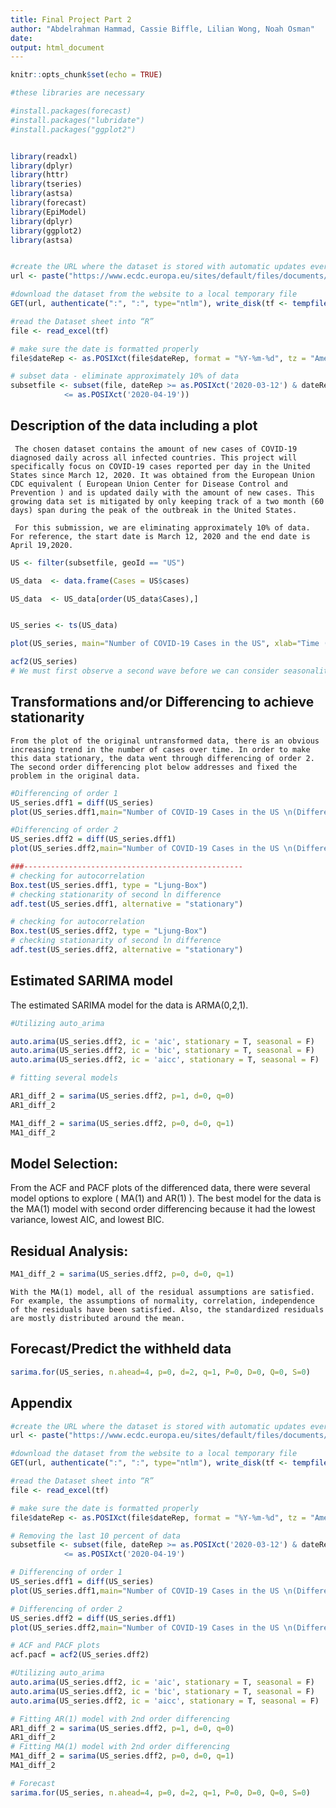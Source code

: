 ---
title: Final Project Part 2
author: "Abdelrahman Hammad, Cassie Biffle, Lilian Wong, Noah Osman"
date: 
output: html_document
---

```{r setup, include=FALSE}
knitr::opts_chunk$set(echo = TRUE)
```

```{r formatting and part a, message = F, echo = F, warning = F, results='hide'}
#these libraries are necessary

#install.packages(forecast)
#install.packages("lubridate")
#install.packages("ggplot2")


library(readxl)
library(dplyr)
library(httr)
library(tseries)
library(astsa)
library(forecast)
library(EpiModel)
library(dplyr)
library(ggplot2)
library(astsa)


#create the URL where the dataset is stored with automatic updates every day
url <- paste("https://www.ecdc.europa.eu/sites/default/files/documents/COVID-19-geographic-disbtribution-worldwide-",format(Sys.time(), "%Y-%m-%d"), ".xlsx", sep = "")

#download the dataset from the website to a local temporary file
GET(url, authenticate(":", ":", type="ntlm"), write_disk(tf <- tempfile(fileext = ".xlsx")))

#read the Dataset sheet into “R”
file <- read_excel(tf)

# make sure the date is formatted properly
file$dateRep <- as.POSIXct(file$dateRep, format = "%Y-%m-%d", tz = "America/New_York")

# subset data - eliminate approximately 10% of data
subsetfile <- subset(file, dateRep >= as.POSIXct('2020-03-12') & dateRep 
            <= as.POSIXct('2020-04-19'))

```

## Description of the data including a plot

	 The chosen dataset contains the amount of new cases of COVID-19 diagnosed daily across all infected countries. This project will specifically focus on COVID-19 cases reported per day in the United States since March 12, 2020. It was obtained from the European Union CDC equivalent ( European Union Center for Disease Control and Prevention ) and is updated daily with the amount of new cases. This growing data set is mitigated by only keeping track of a two month (60 days) span during the peak of the outbreak in the United States. 
	 
	 For this submission, we are eliminating approximately 10% of data. For reference, the start date is March 12, 2020 and the end date is April 19,2020.

```{r Plotting data, echo=FALSE}
US <- filter(subsetfile, geoId == "US")

US_data  <- data.frame(Cases = US$cases)

US_data  <- US_data[order(US_data$Cases),]


US_series <- ts(US_data)

plot(US_series, main="Number of COVID-19 Cases in the US", xlab="Time (Days)", ylab="Number of Cases")
```

```{r part b,message = F, echo = F, warning = F,results='hide',fig.show='hide'}

acf2(US_series)
# We must first observe a second wave before we can consider seasonality calling the acf function we can observe that the model is an AR(1) model 
```

## Transformations and/or Differencing to achieve stationarity

	From the plot of the original untransformed data, there is an obvious increasing trend in the number of cases over time. In order to make this data stationary, the data went through differencing of order 2. The second order differencing plot below addresses and fixed the problem in the original data.

```{r transformation/differencing, message = F, echo = F, warning = F,results='hide',fig.show='hide'}
#Differencing of order 1
US_series.dff1 = diff(US_series)
plot(US_series.dff1,main="Number of COVID-19 Cases in the US \n(Differencing of Order 1)", xlab="Time (Days)", ylab="Number of Cases")
```

```{r differencing 2, echo=F}
#Differencing of order 2
US_series.dff2 = diff(US_series.dff1)
plot(US_series.dff2,main="Number of COVID-19 Cases in the US \n(Differencing of Order 2)", xlab="Time (Days)", ylab="Number of Cases")
```

```{r output for tests, message = F, echo = F, warning = F,results='hide',fig.show='hide'}
###-------------------------------------------------
# checking for autocorrelation
Box.test(US_series.dff1, type = "Ljung-Box")
# checking stationarity of second ln difference 
adf.test(US_series.dff1, alternative = "stationary")

# checking for autocorrelation
Box.test(US_series.dff2, type = "Ljung-Box")
# checking stationarity of second ln difference 
adf.test(US_series.dff2, alternative = "stationary")
```
	
## Estimated SARIMA model

The estimated SARIMA model for the data is ARMA(0,2,1). 

```{r model selection2,  message = F, echo = F, warning = F,results='hide',fig.show='hide'}
#Utilizing auto_arima

auto.arima(US_series.dff2, ic = 'aic', stationary = T, seasonal = F)
auto.arima(US_series.dff2, ic = 'bic', stationary = T, seasonal = F)
auto.arima(US_series.dff2, ic = 'aicc', stationary = T, seasonal = F)

# fitting several models

AR1_diff_2 = sarima(US_series.dff2, p=1, d=0, q=0)
AR1_diff_2

MA1_diff_2 = sarima(US_series.dff2, p=0, d=0, q=1)
MA1_diff_2
```

## Model Selection:

  From the ACF and PACF plots of the differenced data, there were several model options to explore ( MA(1) and AR(1) ). The best model for the data is the MA(1) model with second order differencing because it had the lowest variance, lowest AIC, and lowest BIC. 

## Residual Analysis:

```{r model selection3, message = F, echo = F, warning = F,results='hide'}
MA1_diff_2 = sarima(US_series.dff2, p=0, d=0, q=1)
```

	With the MA(1) model, all of the residual assumptions are satisfied. For example, the assumptions of normality, correlation, independence of the residuals have been satisfied. Also, the standardized residuals are mostly distributed around the mean. 

## Forecast/Predict the withheld data

```{r forecast, echo=F}
sarima.for(US_series, n.ahead=4, p=0, d=2, q=1, P=0, D=0, Q=0, S=0)
```

## Appendix
```{r Appendix, eval = F}
#create the URL where the dataset is stored with automatic updates every day
url <- paste("https://www.ecdc.europa.eu/sites/default/files/documents/COVID-19-geographic-disbtribution-worldwide-",format(Sys.time(), "%Y-%m-%d"), ".xlsx", sep = "")

#download the dataset from the website to a local temporary file
GET(url, authenticate(":", ":", type="ntlm"), write_disk(tf <- tempfile(fileext = ".xlsx")))

#read the Dataset sheet into “R”
file <- read_excel(tf)

# make sure the date is formatted properly
file$dateRep <- as.POSIXct(file$dateRep, format = "%Y-%m-%d", tz = "America/New_York")

# Removing the last 10 percent of data
subsetfile <- subset(file, dateRep >= as.POSIXct('2020-03-12') & dateRep 
            <= as.POSIXct('2020-04-19')
```

```{r appendix2}
# Differencing of order 1
US_series.dff1 = diff(US_series)
plot(US_series.dff1,main="Number of COVID-19 Cases in the US \n(Differencing of Order 1)", xlab="Time (Days)", ylab="Number of Cases")
```

```{r appendix3, eval=F}
# Differencing of order 2
US_series.dff2 = diff(US_series.dff1)
plot(US_series.dff2,main="Number of COVID-19 Cases in the US \n(Differencing of Order 2)", xlab="Time (Days)", ylab="Number of Cases")
```

```{r appendix4}
# ACF and PACF plots
acf.pacf = acf2(US_series.dff2)

#Utilizing auto_arima
auto.arima(US_series.dff2, ic = 'aic', stationary = T, seasonal = F)
auto.arima(US_series.dff2, ic = 'bic', stationary = T, seasonal = F)
auto.arima(US_series.dff2, ic = 'aicc', stationary = T, seasonal = F)

# Fitting AR(1) model with 2nd order differencing
AR1_diff_2 = sarima(US_series.dff2, p=1, d=0, q=0)
AR1_diff_2
# Fitting MA(1) model with 2nd order differencing
MA1_diff_2 = sarima(US_series.dff2, p=0, d=0, q=1)
MA1_diff_2
```

```{r appendix5, eval=F}
# Forecast
sarima.for(US_series, n.ahead=4, p=0, d=2, q=1, P=0, D=0, Q=0, S=0)
```